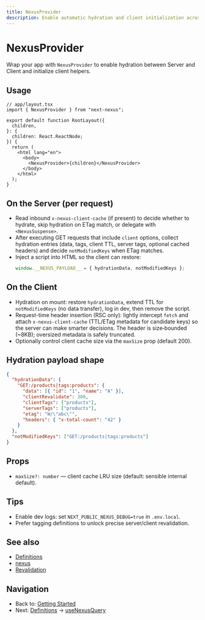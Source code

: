 ```yaml
---
title: NexusProvider
description: Enable automatic hydration and client initialization across Server/Client.
---
```


# NexusProvider

Wrap your app with `NexusProvider` to enable hydration between Server and Client and initialize client helpers.

## Usage

```tsx path=null start=null
// app/layout.tsx
import { NexusProvider } from "next-nexus";

export default function RootLayout({
  children,
}: {
  children: React.ReactNode;
}) {
  return (
    <html lang="en">
      <body>
        <NexusProvider>{children}</NexusProvider>
      </body>
    </html>
  );
}
```

## On the Server (per request)
- Read inbound `x-nexus-client-cache` (if present) to decide whether to hydrate, skip hydration on ETag match, or delegate with `<NexusSuspense>`.
- After executing GET requests that include `client` options, collect hydration entries (data, tags, client TTL, server tags, optional cached headers) and decide `notModifiedKeys` when ETag matches.
- Inject a script into HTML so the client can restore:
  ```js path=null start=null
  window.__NEXUS_PAYLOAD__ = { hydrationData, notModifiedKeys };
  ```

## On the Client
- Hydration on mount: restore `hydrationData`, extend TTL for `notModifiedKeys` (no data transfer), log in dev, then remove the script.
- Request-time header insertion (RSC only): lightly intercept `fetch` and attach `x-nexus-client-cache` (TTL/ETag metadata for candidate keys) so the server can make smarter decisions. The header is size‑bounded (~8KB); oversized metadata is safely truncated.
- Optionally control client cache size via the `maxSize` prop (default 200).

## Hydration payload shape

```json path=null start=null
{
  "hydrationData": {
    "GET:/products|tags:products": {
      "data": [{ "id": "1", "name": "A" }],
      "clientRevalidate": 300,
      "clientTags": ["products"],
      "serverTags": ["products"],
      "etag": "W/\"abc\"",
      "headers": { "x-total-count": "42" }
    }
  },
  "notModifiedKeys": ["GET:/products|tags:products"]
}
```

## Props

- `maxSize?: number` — client cache LRU size (default: sensible internal default).

## Tips

- Enable dev logs: set `NEXT_PUBLIC_NEXUS_DEBUG=true` in `.env.local`.
- Prefer tagging definitions to unlock precise server/client revalidation.

## See also

- [Definitions](/en/api/definitions)
- [nexus](/en/api/nexus)
- [Revalidation](/en/api/revalidation)

## Navigation
- Back to: [Getting Started](/en/getting-started)
- Next: [Definitions](/en/api/definitions) → [useNexusQuery](/en/api/hooks/use-nexus-query)
